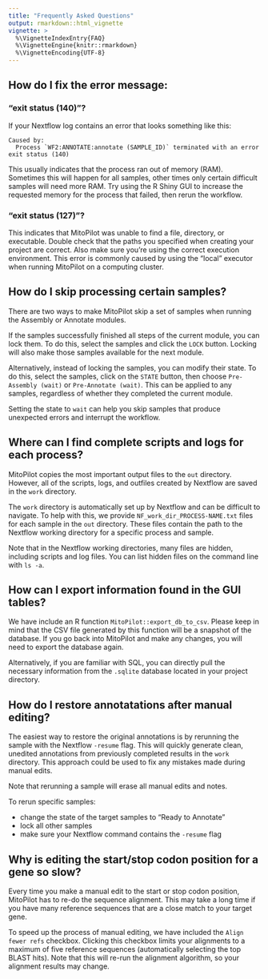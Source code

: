```yaml
---
title: "Frequently Asked Questions"
output: rmarkdown::html_vignette
vignette: >
  %\VignetteIndexEntry{FAQ}
  %\VignetteEngine{knitr::rmarkdown}
  %\VignetteEncoding{UTF-8}
---
```


## How do I fix the error message:

### "exit status (140)"?

If your Nextflow log contains an error that looks something like this:

```
Caused by:
  Process `WF2:ANNOTATE:annotate (SAMPLE_ID)` terminated with an error exit status (140)
```

This usually indicates that the process ran out of memory (RAM).
Sometimes this will happen for all samples, other times only certain difficult samples will need more RAM.
Try using the R Shiny GUI to increase the requested memory for the process that failed, then rerun the workflow.

### "exit status (127)"?

This indicates that MitoPilot was unable to find a file, directory, or executable. 
Double check that the paths you specified when creating your project are correct. 
Also make sure you're using the correct execution environment. 
This error is commonly caused by using the "local" executor when running MitoPilot on a computing cluster.

## How do I skip processing certain samples?

There are two ways to make MitoPilot skip a set of samples when running the Assembly or Annotate modules.

If the samples successfully finished all steps of the current module, you can lock them.
To do this, select the samples and click the `LOCK` button. 
Locking will also make those samples available for the next module.

Alternatively, instead of locking the samples, you can modify their state.
To do this, select the samples, click on the `STATE` button, then choose `Pre-Assembly (wait)` or `Pre-Annotate (wait)`.
This can be applied to any samples, regardless of whether they completed the current module.

Setting the state to `wait` can help you skip samples that produce unexpected errors and interrupt the workflow.

## Where can I find complete scripts and logs for each process?

MitoPilot copies the most important output files to the `out` directory. 
However, all of the scripts, logs, and outfiles created by Nextflow are saved in the `work` directory. 

The `work` directory is automatically set up by Nextflow and can be difficult to navigate.
To help with this, we provide `NF_work_dir_PROCESS-NAME.txt` files for each sample in the `out` directory. 
These files contain the path to the Nextflow working directory for a specific process and sample.

Note that in the Nextflow working directories, many files are hidden, including scripts and log files.
You can list hidden files on the command line with `ls -a`.

## How can I export information found in the GUI tables?

We have include an R function `MitoPilot::export_db_to_csv`. 
Please keep in mind that the CSV file generated by this function will be a snapshot of the database.
If you go back into MitoPilot and make any changes, you will need to export the database again.

Alternatively, if you are familiar with SQL, you can directly pull the necessary information from the `.sqlite` database located in your project directory.

## How do I restore annotatations after manual editing?

The easiest way to restore the original annotations is by rerunning the sample with the Nextflow `-resume` flag. This will quickly generate clean, unedited annotations from previously completed results in the `work` directory. This approach could be used to fix any mistakes made during manual edits.

Note that rerunning a sample will erase all manual edits and notes.

To rerun specific samples:

- change the state of the target samples to "Ready to Annotate"
- lock all other samples
- make sure your Nextflow command contains the `-resume` flag

## Why is editing the start/stop codon position for a gene so slow?

Every time you make a manual edit to the start or stop codon position, MitoPilot has to re-do the sequence alignment.
This may take a long time if you have many reference sequences that are a close match to your target gene.

To speed up the process of manual editing, we have included the `Align fewer refs` checkbox. 
Clicking this checkbox limits your alignments to a maximum of five reference sequences (automatically selecting the top BLAST hits).
Note that this will re-run the alignment algorithm, so your alignment results may change.
